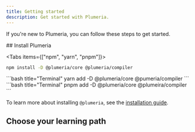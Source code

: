 ```yaml
---
title: Getting started
description: Get started with Plumeria.
---
```



If you're new to Plumeria, you can follow these steps to get started.

<Steps>
<Step>
## Install Plumeria



<Tabs items={["npm", "yarn", "pnpm"]}>
  <Tab value="npm">
  ```bash title="Terminal"
  npm install -D @plumeria/core @plumeria/compiler
  ```

  </Tab>
  <Tab value="yarn">
  ```bash title="Terminal"
  yarn add -D @plumeria/core @pumeria/compiler
  ```

  </Tab>
  <Tab value="pnpm">
  ```bash title="Terminal"
  pnpm add -D @plumeria/core @plumeira/compiler
  ```

  </Tab>
</Tabs>

To learn more about installing `@plumeria`, see the [installation guide](/docs/getting-started/installation).

</Step>
<Step>

## Choose your learning path

<Cards>
  <Card
    href="/docs/getting-started/installation"
    title="Setup guide"
    description="Start with a config files"
  />
  <Card
    href="/docs/getting-started/recipes"
    title="Check the recipes"
    description="Start styling with the recipes"
  />
  <Card
    href="/docs/getting-started/selector-rules"
    title="Selector rules"
    description="Learn how to write media queries"
  />
  <Card
    href="/docs/getting-started/editor-integration"
    title="Editor integration"
    description="Make your esilnt.config.ts file"
  />
</Cards>
</Step>
</Steps>
